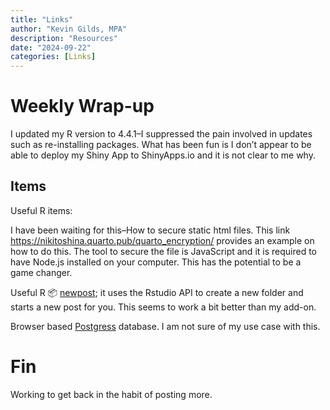 ```yaml
---
title: "Links"
author: "Kevin Gilds, MPA"
description: "Resources"
date: "2024-09-22"
categories: [Links]
---
```


# Weekly Wrap-up

I updated my R version to 4.4.1--I suppressed the pain involved in updates such as re-installing packages. What has been fun is I don't appear to be able to deploy my Shiny App to ShinyApps.io and it is not clear to me why.

## Items

Useful R items:

I have been waiting for this–How to secure static html files. This link <https://nikitoshina.quarto.pub/quarto_encryption/> provides an example on how to do this. The tool to secure the file is JavaScript and it is required to have Node.js installed on your computer. This has the potential to be a game changer.

Useful R 📦 [newpost](https://smach.github.io/newpost/); it uses the Rstudio API to create a new folder and starts a new post for you. This seems to work a bit better than my add-on.

Browser based [Postgress](https://postgres.new/) database. I am not sure of my use case with this.

# Fin

Working to get back in the habit of posting more.
